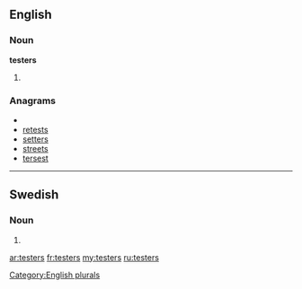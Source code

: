 ==English==

===Noun===
'''testers'''

# {{plural of|[[tester]]}}

===Anagrams===
* {{alphagram|eersstt}}
* [[retests#English|retests]]
* [[setters#English|setters]]
* [[streets#English|streets]]
* [[tersest#English|tersest]]

[[Category:English plurals]]



----

==Swedish==

===Noun===
{{infl|sv|noun form}}

# {{sv-noun-form-indef-gen-pl|test}}

[[ar:testers]]
[[fr:testers]]
[[my:testers]]
[[ru:testers]]